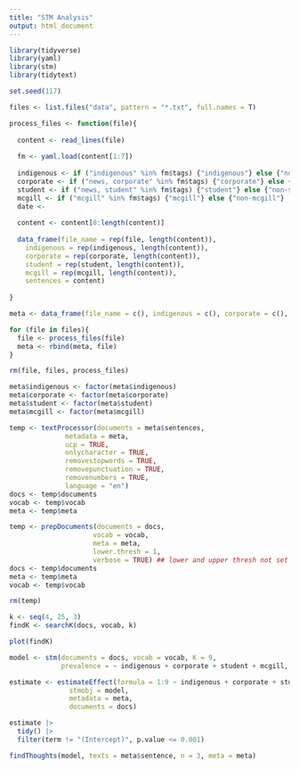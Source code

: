 ```yaml
---
title: "STM Analysis"
output: html_document
---
```


```r
library(tidyverse)
library(yaml)
library(stm)
library(tidytext)

set.seed(117)
```


```r
files <- list.files("data", pattern = "*.txt", full.names = T)

process_files <- function(file){
  
  content <- read_lines(file)
  
  fm <- yaml.load(content[1:7])
  
  indigenous <- if ("indigenous" %in% fm$tags) {"indigenous"} else {"non-indigenous"}
  corporate <- if ("news, corporate" %in% fm$tags) {"corporate"} else {"non-corporate"}
  student <- if ("news, student" %in% fm$tags) {"student"} else {"non-student"}
  mcgill <- if ("mcgill" %in% fm$tags) {"mcgill"} else {"non-mcgill"}
  date <- 
  
  content <- content[8:length(content)]
  
  data_frame(file_name = rep(file, length(content)),
    indigenous = rep(indigenous, length(content)),
    corporate = rep(corporate, length(content)),
    student = rep(student, length(content)),
    mcgill = rep(mcgill, length(content)),
    sentences = content)
  
}

meta <- data_frame(file_name = c(), indigenous = c(), corporate = c(), student = c(), mcgill = c(), sentences = c())

for (file in files){
  file <- process_files(file)
  meta <- rbind(meta, file)
}

rm(file, files, process_files)

```


```r

meta$indigenous <- factor(meta$indigenous)
meta$corporate <- factor(meta$corporate)
meta$student <- factor(meta$student)
meta$mcgill <- factor(meta$mcgill)

```


```r

temp <- textProcessor(documents = meta$sentences,
              metadata = meta,
              ucp = TRUE,
              onlycharacter = TRUE,
              removestopwords = TRUE,
              removepunctuation = TRUE,
              removenumbers = TRUE,
              language = "en")
docs <- temp$documents
vocab <- temp$vocab
meta <- temp$meta

temp <- prepDocuments(documents = docs,
                     vocab = vocab,
                     meta = meta,
                     lower.thresh = 1,
                     verbose = TRUE) ## lower and upper thresh not set
docs <- temp$documents
meta <- temp$meta
vocab <- temp$vocab

rm(temp)

```


```r

k <- seq(4, 25, 3)
findK <- searchK(docs, vocab, k)

plot(findK)

```



```r

model <- stm(documents = docs, vocab = vocab, K = 9, 
             prevalence = ~ indigenous + corporate + student + mcgill, data = meta)

```

```r

estimate <- estimateEffect(formula = 1:9 ~ indigenous + corporate + student + mcgill,
               stmobj = model,
               metadata = meta,
               documents = docs)
```


```r

estimate |> 
  tidy() |> 
  filter(term != "(Intercept)", p.value <= 0.001) 

```

```r
findThoughts(model, texts = meta$sentence, n = 3, meta = meta)
```

